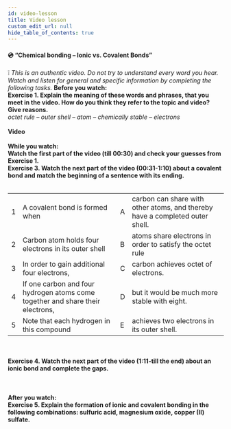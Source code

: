 ```yaml
---
id: video-lesson
title: Video lesson
custom_edit_url: null
hide_table_of_contents: true
---
```



#### 💿 “Chemical bonding – Ionic vs. Covalent Bonds”
❕ <em>This is an authentic video. Do not try to understand every word you hear. Watch and listen for general and specific information by completing the following tasks.</em>
<strong>Before you watch:</strong><br/>
<strong>Exercise 1. Explain the meaning of these words and phrases, that you meet in the video. How do you think they refer to the topic and video? Give reasons.</strong><br/>
<em>octet rule – outer shell – atom – chemically stable – electrons</em><br/>
<br/>
<strong>Video</strong><br/>
<ReactPlayer
  url="https://www.youtube.com/watch?v=OTgpN62ou24"
  width="100ww"
  height="600px"
  controls={true}
/><br/>
<strong>While you watch:</strong><br/>
<strong> Watch the first part of the video (till 00:30) and check your guesses from Exercise 1.</strong><br/>
<strong>Exercise 3. Watch the next part of the video (00:31-1:10) about a covalent bond and match the beginning of a sentence with its ending.</strong><br/><br/>
<table>
  <tr>
    <td>1</td>
    <td>A covalent bond is formed when</td>
    <td>A</td>
    <td>carbon can share with other atoms, and thereby have a completed outer shell.</td>
  </tr>
  <tr>
    <td>2</td>
    <td>Carbon atom holds four electrons in its outer shell</td>
    <td>B</td>
    <td>atoms share electrons in order to satisfy the octet rule</td>
  </tr>
  <tr>
    <td>3</td>
    <td>In order to gain additional four electrons,</td>
    <td>C</td>
    <td>carbon achieves octet of electrons.</td>
  </tr>
  <tr>
    <td>4</td>
    <td>If one carbon and four hydrogen atoms come together and share their electrons,</td>
    <td>D</td>
    <td>but it would be much more stable with eight.</td>
  </tr>
  <tr>
    <td>5</td>
    <td>Note that each hydrogen in this compound</td>
    <td>E</td>
    <td>achieves two electrons in its outer shell.</td>
  </tr>
</table>
<Frame
  src="https://learningapps.org/watch?v=py6ac1muj20"
  style={{
    width: "80%",
    height: "18vh",
    border: "none",
  }}
/>
<br/><br/>
<strong>Exercise 4. Watch the next part of the video (1:11-till the end) about an ionic bond and complete the gaps.</strong><br/><br/>
<Frame
  src="https://learningapps.org/watch?v=pz0mume3520"
  style={{
    width: "80%",
    height: "50vh",
    border: "none",
  }}
/>
<br/><br/>
<strong>After you watch:</strong><br/>
<strong>Exercise 5. Explain the formation of ionic and covalent bonding in the following combinations: sulfuric acid, magnesium oxide, copper (II) sulfate.</strong><br/><br/>